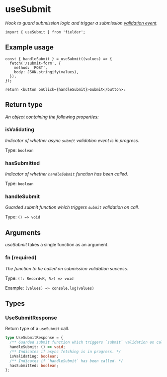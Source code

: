 # useSubmit

_Hook to guard submission logic and trigger a submission [validation event](/guides/validation#validation-events)._

```tsx
import { useSubmit } from 'fielder';
```

## Example usage

```tsx
const { handleSubmit } = useSubmit((values) => {
  fetch('/submit-form', {
    method: 'POST',
    body: JSON.stringify(values),
  });
});

return <button onClick={handleSubmit}>Submit</button>;
```

## Return type

_An object containing the following properties:_

### isValidating

_Indicator of whether async `submit` validation event is in progress._

Type: `boolean`

### hasSubmitted

_Indicator of whether `handleSubmit` function has been called._

Type: `boolean`

### handleSubmit

_Guarded submit function which triggers `submit` validation on call._

Type: `() => void`

## Arguments

_useSubmit_ takes a single function as an argument.

### fn **(required)**

_The function to be called on submission validation success._

Type: `(f: Record<K, V>) => void`

Example: `(values) => console.log(values)`

## Types

### UseSubmitResponse

Return type of a `useSubmit` call.

```ts
type UseSubmitResponse = {
  /** Guarded submit function which triggers `submit` validation on call. */
  handleSubmit: () => void;
  /** Indicates if async fetching is in progress. */
  isValidating: boolean;
  /** Indicates if `handleSubmit` has been called. */
  hasSubmitted: boolean;
};
```
